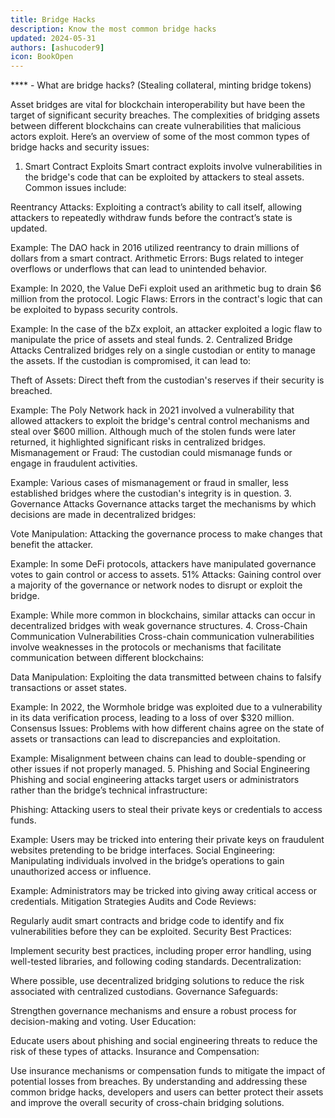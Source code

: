 ```yaml
---
title: Bridge Hacks
description: Know the most common bridge hacks
updated: 2024-05-31
authors: [ashucoder9]
icon: BookOpen
---
```



**** - What are bridge hacks? (Stealing collateral, minting bridge tokens)

Asset bridges are vital for blockchain interoperability but have been the target of significant security breaches. The complexities of bridging assets between different blockchains can create vulnerabilities that malicious actors exploit. Here’s an overview of some of the most common types of bridge hacks and security issues:

1. Smart Contract Exploits
Smart contract exploits involve vulnerabilities in the bridge's code that can be exploited by attackers to steal assets. Common issues include:

Reentrancy Attacks: Exploiting a contract’s ability to call itself, allowing attackers to repeatedly withdraw funds before the contract’s state is updated.

Example: The DAO hack in 2016 utilized reentrancy to drain millions of dollars from a smart contract.
Arithmetic Errors: Bugs related to integer overflows or underflows that can lead to unintended behavior.

Example: In 2020, the Value DeFi exploit used an arithmetic bug to drain $6 million from the protocol.
Logic Flaws: Errors in the contract's logic that can be exploited to bypass security controls.

Example: In the case of the bZx exploit, an attacker exploited a logic flaw to manipulate the price of assets and steal funds.
2. Centralized Bridge Attacks
Centralized bridges rely on a single custodian or entity to manage the assets. If the custodian is compromised, it can lead to:

Theft of Assets: Direct theft from the custodian's reserves if their security is breached.

Example: The Poly Network hack in 2021 involved a vulnerability that allowed attackers to exploit the bridge's central control mechanisms and steal over $600 million. Although much of the stolen funds were later returned, it highlighted significant risks in centralized bridges.
Mismanagement or Fraud: The custodian could mismanage funds or engage in fraudulent activities.

Example: Various cases of mismanagement or fraud in smaller, less established bridges where the custodian's integrity is in question.
3. Governance Attacks
Governance attacks target the mechanisms by which decisions are made in decentralized bridges:

Vote Manipulation: Attacking the governance process to make changes that benefit the attacker.

Example: In some DeFi protocols, attackers have manipulated governance votes to gain control or access to assets.
51% Attacks: Gaining control over a majority of the governance or network nodes to disrupt or exploit the bridge.

Example: While more common in blockchains, similar attacks can occur in decentralized bridges with weak governance structures.
4. Cross-Chain Communication Vulnerabilities
Cross-chain communication vulnerabilities involve weaknesses in the protocols or mechanisms that facilitate communication between different blockchains:

Data Manipulation: Exploiting the data transmitted between chains to falsify transactions or asset states.

Example: In 2022, the Wormhole bridge was exploited due to a vulnerability in its data verification process, leading to a loss of over $320 million.
Consensus Issues: Problems with how different chains agree on the state of assets or transactions can lead to discrepancies and exploitation.

Example: Misalignment between chains can lead to double-spending or other issues if not properly managed.
5. Phishing and Social Engineering
Phishing and social engineering attacks target users or administrators rather than the bridge’s technical infrastructure:

Phishing: Attacking users to steal their private keys or credentials to access funds.

Example: Users may be tricked into entering their private keys on fraudulent websites pretending to be bridge interfaces.
Social Engineering: Manipulating individuals involved in the bridge’s operations to gain unauthorized access or influence.

Example: Administrators may be tricked into giving away critical access or credentials.
Mitigation Strategies
Audits and Code Reviews:

Regularly audit smart contracts and bridge code to identify and fix vulnerabilities before they can be exploited.
Security Best Practices:

Implement security best practices, including proper error handling, using well-tested libraries, and following coding standards.
Decentralization:

Where possible, use decentralized bridging solutions to reduce the risk associated with centralized custodians.
Governance Safeguards:

Strengthen governance mechanisms and ensure a robust process for decision-making and voting.
User Education:

Educate users about phishing and social engineering threats to reduce the risk of these types of attacks.
Insurance and Compensation:

Use insurance mechanisms or compensation funds to mitigate the impact of potential losses from breaches.
By understanding and addressing these common bridge hacks, developers and users can better protect their assets and improve the overall security of cross-chain bridging solutions.